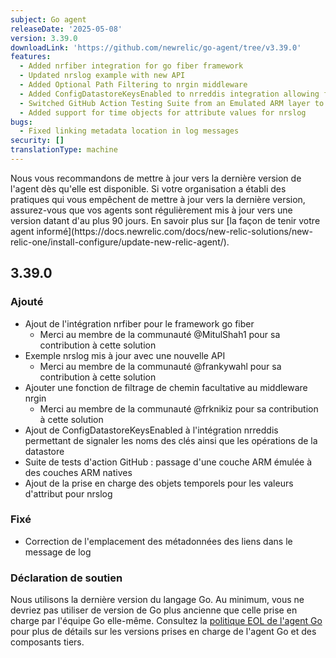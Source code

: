 ```yaml
---
subject: Go agent
releaseDate: '2025-05-08'
version: 3.39.0
downloadLink: 'https://github.com/newrelic/go-agent/tree/v3.39.0'
features:
  - Added nrfiber integration for go fiber framework
  - Updated nrslog example with new API
  - Added Optional Path Filtering to nrgin middleware
  - Added ConfigDatastoreKeysEnabled to nrreddis integration allowing for reporting the names of keys along with the datastore operations
  - Switched GitHub Action Testing Suite from an Emulated ARM layer to Native ARM layers
  - Added support for time objects for attribute values for nrslog
bugs:
  - Fixed linking metadata location in log messages
security: []
translationType: machine
---
```


<Callout variant="important">
  Nous vous recommandons de mettre à jour vers la dernière version de l&apos;agent dès qu&apos;elle est disponible. Si votre organisation a établi des pratiques qui vous empêchent de mettre à jour vers la dernière version, assurez-vous que vos agents sont régulièrement mis à jour vers une version datant d&apos;au plus 90 jours. En savoir plus sur [la façon de tenir votre agent informé](https://docs.newrelic.com/docs/new-relic-solutions/new-relic-one/install-configure/update-new-relic-agent/).
</Callout>

## 3.39.0

### Ajouté

* Ajout de l&apos;intégration nrfiber pour le framework go fiber
  * Merci au membre de la communauté @MitulShah1 pour sa contribution à cette solution
* Exemple nrslog mis à jour avec une nouvelle API
  * Merci au membre de la communauté @frankywahl pour sa contribution à cette solution
* Ajouter une fonction de filtrage de chemin facultative au middleware nrgin
  * Merci au membre de la communauté @frknikiz pour sa contribution à cette solution
* Ajout de ConfigDatastoreKeysEnabled à l&apos;intégration nrreddis permettant de signaler les noms des clés ainsi que les opérations de la datastore
* Suite de tests d&apos;action GitHub : passage d&apos;une couche ARM émulée à des couches ARM natives
* Ajout de la prise en charge des objets temporels pour les valeurs d&apos;attribut pour nrslog

### Fixé

* Correction de l&apos;emplacement des métadonnées des liens dans le message de log

### Déclaration de soutien

Nous utilisons la dernière version du langage Go. Au minimum, vous ne devriez pas utiliser de version de Go plus ancienne que celle prise en charge par l&apos;équipe Go elle-même. Consultez la [politique EOL de l&apos;agent Go](https://docs.newrelic.com/docs/apm/agents/go-agent/get-started/go-agent-eol-policy/) pour plus de détails sur les versions prises en charge de l&apos;agent Go et des composants tiers.